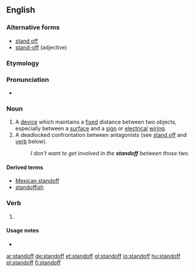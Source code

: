 ==English==

===Alternative forms===
* [[stand off]]
* [[stand-off]] (adjective)

===Etymology===
{{compound|stand|off}}

===Pronunciation===
*{{audio|en-us-standoff.ogg|Audio (US)}}

===Noun===
{{en-noun}}

# A [[device]] which maintains a [[fixed]] distance between two objects, especially between a [[surface]] and a [[sign]] or [[electrical]] [[wiring]].
# A deadlocked confrontation between antagonists (see [[stand off]] and [[#Verb|verb]] below).
#:''I don't want to get involved in the '''standoff''' between those two.''

====Derived terms====
* [[Mexican standoff]]
* [[standoffish]]

===Verb===
{{en-verb|stands off|standing off|stood off}}

# {{nonstandard spelling of|stand off}}

====Usage notes====
* {{en-usage-verb-particle-solid|stand|off}}

[[ar:standoff]]
[[de:standoff]]
[[et:standoff]]
[[gl:standoff]]
[[io:standoff]]
[[hu:standoff]]
[[pl:standoff]]
[[fi:standoff]]